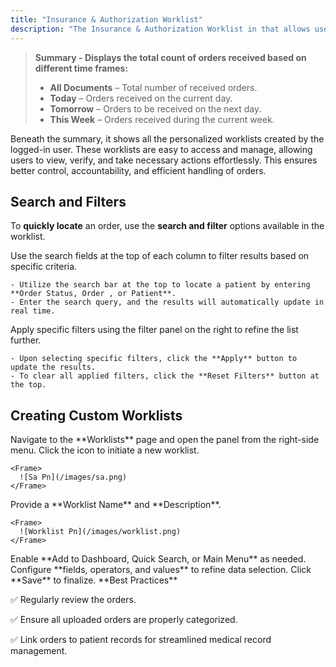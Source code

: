 ```yaml
---
title: "Insurance & Authorization Worklist"
description: "The Insurance & Authorization Worklist in that allows users to track and manage all insurance-related tasks and authorization requirements for patient orders. It provides a real-time overview of pending and verified insurance statuses, missing coverage information, and eligibility checks. This worklist helps streamline administrative workflows by ensuring that all orders are reviewed for insurance completeness and authorization before the date of service. It enables staff to reduce claim denials and ensure patient visits are pre-approved and verified."
---
```


> **Summary - Displays the total count of orders received based on different time frames:**
>
> - **All Documents** – Total number of received orders.
> - **Today** – Orders received on the current day.
> - **Tomorrow** – Orders to be received on the next day.
> - **This Week** – Orders received during the current week.

Beneath the summary, it shows all the personalized worklists created by the logged-in user. These worklists are easy to access and manage, allowing users to view, verify, and take necessary actions effortlessly. This ensures better control, accountability, and efficient handling of orders.

## <Icon icon="filter-list" iconType="duotone" color="black" size="27" /> **Search and Filters**

To **quickly locate** an order, use the **search and filter** options available in the worklist.

<CardGroup cols="2">
  <Card title="Search Fields" icon="magnifying-glass" iconType="duotone">
    Use the search fields at the top of each column to filter results based on specific criteria.

    - Utilize the search bar at the top to locate a patient by entering **Order Status, Order , or Patient**.
    - Enter the search query, and the results will automatically update in real time.
  </Card>
  <Card title="Filter Panel" icon="filter">
    Apply specific filters using the filter panel on the right to refine the list further.

    - Upon selecting specific filters, click the **Apply** button to update the results.
    - To clear all applied filters, click the **Reset Filters** button at the top.
  </Card>
</CardGroup>

## <Icon icon="list-ul" iconType="duotone" color="black" size="27" /> **Creating Custom Worklists**

<Steps>
  <Step title="Access the Worklist Panel">
    Navigate to the **Worklists** page and open the panel from the right-side menu.
  </Step>
  <Step title="Create a New Worklist">
    Click the <Icon icon="plus-large" iconType="solid" size="15" /> icon to initiate a new worklist.

    <Frame>
      ![Sa Pn](/images/sa.png)
    </Frame>
  </Step>
  <Step title="Enter Worklist Details">
    Provide a **Worklist Name** and **Description**.

    <Frame>
      ![Worklist Pn](/images/worklist.png)
    </Frame>
  </Step>
  <Step title="Configure Access Preferences">
    Enable **Add to Dashboard, Quick Search, or Main Menu** as needed.
  </Step>
  <Step title="Define Filter Conditions">
    Configure **fields, operators, and values** to refine data selection.
  </Step>
  <Step title="Save the Worklist">
    Click **Save** to finalize.
  </Step>
</Steps>

<Note>
  **Best Practices**

  ✅ Regularly review the orders.

  ✅ Ensure all uploaded orders are properly categorized.

  ✅ Link orders to patient records for streamlined medical record management.
</Note>